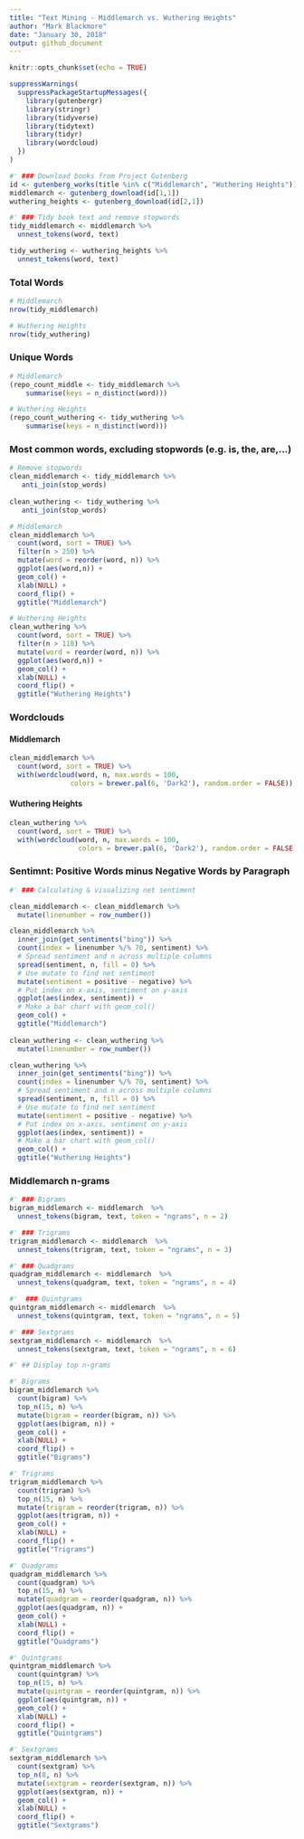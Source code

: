 ```yaml
---
title: "Text Mining - Middlemarch vs. Wuthering Heights"
author: "Mark Blackmore"
date: "January 30, 2018"
output: github_document
---
```


```r
knitr::opts_chunk$set(echo = TRUE)
```


```r
suppressWarnings(
  suppressPackageStartupMessages({
    library(gutenbergr)
    library(stringr)
    library(tidyverse)
    library(tidytext)
    library(tidyr)
    library(wordcloud)
  })
)

#' ### Download books from Project Gutenberg 
id <- gutenberg_works(title %in% c("Middlemarch", "Wuthering Heights"))
middlemarch <- gutenberg_download(id[1,1])
wuthering_heights <- gutenberg_download(id[2,1])

#' ### Tidy book text and remove stopwords  
tidy_middlemarch <- middlemarch %>% 
  unnest_tokens(word, text)

tidy_wuthering <- wuthering_heights %>% 
  unnest_tokens(word, text)
```

### Total Words  
```r
# Middlemarch
nrow(tidy_middlemarch)

# Wuthering Heights
nrow(tidy_wuthering)
```

### Unique Words
```r
# Middlemarch
(repo_count_middle <- tidy_middlemarch %>%
    summarise(keys = n_distinct(word)))

# Wuthering Heights
(repo_count_wuthering <- tidy_wuthering %>%
    summarise(keys = n_distinct(word)))
```

### Most common words, excluding stopwords (e.g. is, the, are,...)  
```r

# Remove stopwords  
clean_middlemarch <- tidy_middlemarch %>%
   anti_join(stop_words)
 
clean_wuthering <- tidy_wuthering %>%
   anti_join(stop_words)

# Middlemarch
clean_middlemarch %>%
  count(word, sort = TRUE) %>%
  filter(n > 250) %>%
  mutate(word = reorder(word, n)) %>%
  ggplot(aes(word,n)) +
  geom_col() +
  xlab(NULL) +
  coord_flip() + 
  ggtitle("Middlemarch")

# Wuthering Heights
clean_wuthering %>%
  count(word, sort = TRUE) %>%
  filter(n > 110) %>%
  mutate(word = reorder(word, n)) %>%
  ggplot(aes(word,n)) +
  geom_col() +
  xlab(NULL) +
  coord_flip() +
  ggtitle("Wuthering Heights")
```

### Wordclouds

#### Middlemarch
```r
clean_middlemarch %>% 
  count(word, sort = TRUE) %>%
  with(wordcloud(word, n, max.words = 100, 
               colors = brewer.pal(6, 'Dark2'), random.order = FALSE))
```

#### Wuthering Heights
```r
clean_wuthering %>%
  count(word, sort = TRUE) %>%
  with(wordcloud(word, n, max.words = 100, 
                 colors = brewer.pal(6, 'Dark2'), random.order = FALSE))
```

### Sentimnt: Positive Words minus Negative Words by Paragraph

```r
#' ### Calculating & visualizing net sentiment

clean_middlemarch <- clean_middlemarch %>%
  mutate(linenumber = row_number())

clean_middlemarch %>%
  inner_join(get_sentiments("bing")) %>%
  count(index = linenumber %/% 70, sentiment) %>%
  # Spread sentiment and n across multiple columns
  spread(sentiment, n, fill = 0) %>%
  # Use mutate to find net sentiment
  mutate(sentiment = positive - negative) %>%
  # Put index on x-axis, sentiment on y-axis
  ggplot(aes(index, sentiment)) +
  # Make a bar chart with geom_col()
  geom_col() +
  ggtitle("Middlemarch")
 
clean_wuthering <- clean_wuthering %>%
  mutate(linenumber = row_number())

clean_wuthering %>%
  inner_join(get_sentiments("bing")) %>%
  count(index = linenumber %/% 70, sentiment) %>%
  # Spread sentiment and n across multiple columns
  spread(sentiment, n, fill = 0) %>%
  # Use mutate to find net sentiment
  mutate(sentiment = positive - negative) %>%
  # Put index on x-axis, sentiment on y-axis
  ggplot(aes(index, sentiment)) +
  # Make a bar chart with geom_col()
  geom_col() + 
  ggtitle("Wuthering Heights")
```

### Middlemarch n-grams
```r
#' ### Bigrams  
bigram_middlemarch <- middlemarch  %>%
  unnest_tokens(bigram, text, token = "ngrams", n = 2)

#' ### Trigrams  
trigram_middlemarch <- middlemarch  %>%
  unnest_tokens(trigram, text, token = "ngrams", n = 3)

#' ### Quadgrams  
quadgram_middlemarch <- middlemarch  %>%
  unnest_tokens(quadgram, text, token = "ngrams", n = 4)

#'  ### Quintgrams
quintgram_middlemarch <- middlemarch  %>%
  unnest_tokens(quintgram, text, token = "ngrams", n = 5)

#' ### Sextgrams
sextgram_middlemarch <- middlemarch  %>%
  unnest_tokens(sextgram, text, token = "ngrams", n = 6)

#' ## Display top n-grams

#' Bigrams
bigram_middlemarch %>%
  count(bigram) %>%
  top_n(15, n) %>%
  mutate(bigram = reorder(bigram, n)) %>%
  ggplot(aes(bigram, n)) +
  geom_col() +
  xlab(NULL) +
  coord_flip() +
  ggtitle("Bigrams")

#' Trigrams
trigram_middlemarch %>%
  count(trigram) %>%
  top_n(15, n) %>%
  mutate(trigram = reorder(trigram, n)) %>%
  ggplot(aes(trigram, n)) +
  geom_col() +
  xlab(NULL) +
  coord_flip() +
  ggtitle("Trigrams")

#' Quadgrams 
quadgram_middlemarch %>%
  count(quadgram) %>%
  top_n(15, n) %>%
  mutate(quadgram = reorder(quadgram, n)) %>%
  ggplot(aes(quadgram, n)) +
  geom_col() +
  xlab(NULL) +
  coord_flip() +
  ggtitle("Quadgrams")

#' Quintgrams  
quintgram_middlemarch %>%
  count(quintgram) %>%
  top_n(15, n) %>%
  mutate(quintgram = reorder(quintgram, n)) %>%
  ggplot(aes(quintgram, n)) +
  geom_col() +
  xlab(NULL) +
  coord_flip() +
  ggtitle("Quintgrams")

#' Sextgrams
sextgram_middlemarch %>%
  count(sextgram) %>%
  top_n(8, n) %>%
  mutate(sextgram = reorder(sextgram, n)) %>%
  ggplot(aes(sextgram, n)) +
  geom_col() +
  xlab(NULL) +
  coord_flip() +
  ggtitle("Sextgrams")
```


